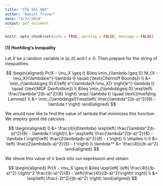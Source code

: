 ```yaml
---
title: "STA 561 HW5"
author: "Daniel Truver"
date: "3/21/2018"
output: pdf_document
---
```


```r
knitr::opts_chunk$set(echo = TRUE, warning = FALSE, message = FALSE)
```

#### (1) Hoefding's Inequality 

Let $X$ be a random variable in $[a,b]$ and $t \geq 0$. Then prepare for the string of inequalities.

$$
\begin{aligned}
Pr(X - \mu_X \geq t) 
&\leq \min_{\lambda \geq 0} M_{X - \mu_X}(\lambda)e^{-\lambda t} \quad (\text{Chernoff Bounds}) \\
&= \min_{\lambda\geq 0} E\left[ e^{\lambda(X-\mu_X)} \right]e^{-\lambda t} \quad (\text{MGF Denfinition}) \\
&\leq \min_{\lambda\geq 0} \exp\left( \frac{\lambda^2(b-a)^2}{8} \right) \exp(-\lambda t) \quad \text{(Hoefding Lemma)} \\
&= \min_{\lambda\ge0}\exp\left( \frac{\lambda^2(b-a)^2}{8} - \lambda t \right)
\end{aligned}
$$

We would now like to find the value of lambda that minimizes this function. We employ good old calculus.

$$
\begin{aligned}
0 
&= \frac{d}{d\lambda} \exp\left( \frac{\lambda^2(b-a)^2}{8} - \lambda t \right)\\
&= \exp\left( \frac{\lambda^2(b-a)^2}{8} - \lambda t \right)\left( \frac{2\lambda(b-a)^2}{8} - t \right) \\
\implies \\
0 &= \left( \frac{2\lambda(b-a)^2}{8} - t \right) \\
\lambda^* &= \frac{4t}{(b-a)^2}
\end{aligned}
$$

We shove this value of $\lambda$ back into our expression and obtain:

$$
\begin{aligned}
Pr(X - \mu_X \geq t) 
&\leq \exp\left[ \left( \frac{4t}{(b-a)^2} \right)^2 \frac{(b-a)^2}{8} - \left(\frac{4t}{(b-a)^2}\right)t \right] \\
&= \exp\left( \frac{-2t^2}{(b-a)^2} \right)
\end{aligned}
$$